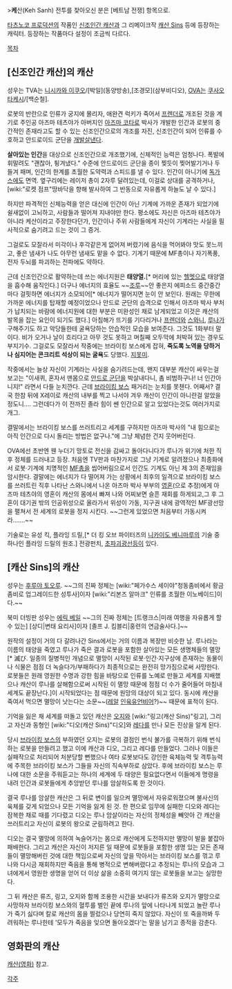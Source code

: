 >'''케'''산(Keh Sanh) 전투를 찾아오신 분은 [베트남 전쟁] 항목으로.

[[타츠노코 프로덕션]]의 작품인 [[신조인간 캐산]]과 그 리메이크작 [[캐산 Sins]] 등에 등장하는 캐릭터. 등장하는 작품마다 설정이 조금씩 다르다.

[[목차]]

== [신조인간 캐산]의 캐산 ==
성우는 TVA는 [[니시카와 이쿠오]]/[박일](동양방송),[조경모](삼부비디오), [[OVA]]는 [[쿠사오 타케시]]/[백순철].

로봇의 반란으로 인류가 궁지에 몰리자, 애완견 럭키가 죽어서 [[프렌더]]로 개조된 것을 계기로 주인공 아즈마 테츠야가 아버지인 [[아즈마 코타로]] 박사가 개발한 인간과 로봇의 중간적인 존재라고도 할 수 있는 신조인간으로의 개조를 자진, 신조인간이 되어 인류를 수호하고 안드로이드 군단을 [[개발살]]낸다.

'''살아있는 인간'''을 대상으로 신조인간으로 개조했기에, 신체적인 능력은 엄청나다. 폭발에 휘말려도 "괜찮아, 튕겨냈다." 수준에 안드로이드 군단을 종이 찢듯이 찢어발기거나 두들겨 패며, 인간의 한계를 초월한 도약력과 스피드를 낼 수 있다. 인간이 아니기에 [[독가스]]에도 면역. 옆구리에는 레이저 총이 2자루 달려있는데, 이걸로 상대를 공격하거나, [wiki:"로켓 점프"땅바닥을 향해 발사하여 그 반동으로 자유롭게 하늘도 날 수 있다.]

하지만 파격적인 신체능력을 얻은 대신에 인간이 아닌 기계에 가까운 존재가 되었기에 쉴새없이 고뇌하고, 사람들과 떨어져 지내야만 한다. 평소에도 자신은 아즈마 테츠야가 아니라 케산이라고 주장한다던가, 인간이나 주위 사람들에게 자신이 기계라는 사실을 필사적으로 숨기려고 드는 것이 그 증거.

그걸로도 모잘라서 미각이나 후각같은게 없어져 버렸기에 음식을 먹어봐야 맛도 못느끼고, 좋은 냄새가 나도 아무런 냄새도 맡을 수 없다. 기계기 때문에 MF총이나 자기폭풍, 전자 두뇌를 파괴하는 전파에도 약하다.

근데 신조인간으로 활약하는데 쓰는 에너지원은 '''태양열.'''[* 머리에 있는 [[헬멧]]으로 태양열을 흡수해 움직인다.] 더구나 에너지의 효율도  ~~[[조루]]~~안 좋은지 에피소드 중간중간마다 걸핏하면 에너지가 소모되어[* 에너지가 떨어지면 눈이 안 보인다. 원래는 무한에 가까운 에너지를 탑재할 예정이었으나 안드로 군단의 습격으로 인해서 아즈마 박사 부처가 납치되는 바람에 에너지원에 대한 부분은 미완성인 채로 남게되었고 이것은 캐산의 발목을 잡는 요인이 되기도 했다.] 아침해가 뜨기를 기다리거나 [[프렌더]]와 [[스와니]], [[루나(캐산)|루나]]가 구해주기도 하고 악당들한테 굴욕당하는 안습적인 모습을 보여준다. 그것도 1화부터 말이다. 비가 오거나 날이 흐리다고 아무 것도 못하고 며칠째 오두막에 처박혀 있는 경우도 부지기수. 그걸로도 모잘라서 작중에는 브라이킹 보스에게 잡혀, '''죽도록 노역을 당하거나 심지어는 콘크리트 석상이 되는 굴욕'''도 당했다. [[지못미]].

작중에서는 늘상 자신이 기계라는 사실을 숨기려드는데, 왠지 대부분 캐산이 싸우는걸 보고는 "이새퀴, 혼자서 맨몸으로 [[안드로 군단]]을 박살내다니, 촘 비범하구나! 너 인간아니지!" 라면서 다들 눈치깐다. 근데 [[브라이킹 보스]] 패거리는 눈치를 못챈다. 어째서? 결국 한참 뒤에 X레이로 캐산의 내부를 찍고 나서야 겨우 캐산이 인간이 아니란걸 알았을 정도니…. 그런데다가 이 전까진 졸라 힘이 쎈 인간으로 알고 있었다는것도 여러가지로 개그.

결말에서는 브라이킹 보스를 쓰러트리고 세계를 구하지만 아즈마 박사의 "내 힘으로는 아직 인간으로 다시 돌리는 방법은 없구나."에 그냥 체념한 건지 웃어버린다.

OVA에선 초반엔 웬 누더기 망토로 전신을 감싸고 돌아다니다가 루나가 위기에 처한 직후 정체를 드러내고 등장. 처음엔 TV판과 마찬가지로 그냥 기계로 알려졌으나 최종화에서 로봇·기계에 치명적인 [[MF총]]을 씹어버림으로서 인간도 기계도 아닌 제 3의 존재임을 암시한다. 결말에는 에너지가 다 떨어져 가는 상황에서 최후의 일격으로 브라이킹 보스를 쓰러트린 직후 나타난 스와니에서 나온 아즈마 박사 부부의 [[영혼]](으로 추정)에게 아즈마 테츠야의 영혼이 캐산의 몸에서 빠져 나와 어찌보면 슬픈 재회를 하게되고,그 후 그 혼이 대기권 밖의 인공위성으로 올라가서 위성이 가동, 지구권 내에 광역적인 MF광선망을 펼쳐서 전 세계의 로봇을 정지 시킨다. ~~그런게 있었으면 처음부터 가동시켜라…….~~

기술로는 유성 킥, 플라잉 드릴,[* 더 킹 오브 파이터즈의 [[니카이도 베니마루]]의 기술 중 하나인 플라잉 드릴의 원조.] 전광펀치, [[초파괴광선]]등이 있다.

== [캐산 Sins]의 캐산 ==
성우는 [[후루야 토오루]].
~~그의 진짜 정체는 [wiki:"페가수스 세이야"청동좀비에서 황금좀비로 업그레이드한 성투사]이자 [wiki:"리본즈 알마크" 인류를 초월한 이노베이드]이다.~~

북미 더빙판 성우는 [[에릭 베일]]
~~그의 진짜 정체는 [트랭크스|미래 여행을 자유롭게 할수 있는] [상디|변태 요리사]이자 [졸프 J. 킴블리|홍련의 연금술사다.]~~ 

원작의 설정이 거의 다 갈려나간 Sins에서는 거의 이름과 복장만 비슷한 남. 루나라는 이름의 태양을 죽였고 루나가 죽은 결과 로봇을 포함한 살아있는 모든 생명체들의 멸망[* 滅び. 일종의 질병적인 개념으로 멸망이 시작된 로봇·인간·지구상에 존재하는 동물이나 식물은 점점 더 녹슬다가/부패하다가 최종적으로는 완전히 망가짐으로써 사망한다. 로봇들은 원래 영원한 수명과 강한 힘을 바탕으로 인류를 노예로 만들고 세계를 지배했으나 캐산이 루나를 살해함으로써 시작된 이 멸망 때문에 점점 더 수가 줄어들어 마침내 세계도 끝장난다.]이 시작되었다는 점 때문에 원망의 대상이 되고 있다. 동시에 캐산을 죽여서 먹으면 멸망이 낫는다는 소문~~([[레알]] [[인육]]유언비어?)~~ 때문에 표적이 된다.

기억을 잃은 채 세계를 떠돌고 있던 캐산은 [[오지]]와 [wiki:"링고(캐산 Sins)"링고], 그리고 자신과 동형인 [wiki:"디오(캐산 Sins)"디오]와 [[레다]]를 만나 모든 진상을 알게 된다.

당시 [[브라이킹 보스]]의 부하였던 오지는 로봇의 결점인 번식 불가를 극복하기 위해 번식하는 로봇을 만들려고 했고 이에 캐산과 디오, 그리고 레다를 만들었다. 그러나 이들은 실패작으로 처리되어 처분당할 뻔했으나 여타 로봇보다도 강인한 육체능력 및 격투능력에 주목한 브라이킹 보스가 그들을 자신의 직속부하로 삼았다. 후에 브라이킹 보스는 루나에 대한 소문을 주워듣고는 하나의 세계에 두 태양은 필요없다면서 이들에게 명령을 내려 인간과 로봇들에게 추앙받던 루나를 암살하도록 한 것이다.

결국 루나를 암살한 캐산은 그 뒤로 변이를 일으켜 멸망에서 자유로워졌으며 불사신의 육체를 갖게 되었으나 모든 기억을 잃게 된 것. 한 편으로 임무에 실패한 디오와 레다는 잠복한 채로 때를 기다렸고 디오는 루나 암살이라는 자신의 정체성을 빼앗아 간 캐산을 쓰러트리고 자신이 로봇의 왕으로 군림하려고 한다.

디오는 결국 멸망에 의하여 녹슬어가는 몸으로 캐산에게 도전하지만 멸망이 발을 붙잡아 패배한다. 그리고 캐산은 자신이 저지른 일 때문에 로봇들을 포함한 생명 있는 모든 존재들이 멸망해버린 것에 대한 책임으로써 자신의 앞을 막아서는 브라이킹 보스를 꺾고 루나와 다시금 재회하지만 죽음을 통해 병적으로 변해버렸다고 추정되는 루나의 모습과 그녀에게서 영원한 생명을 얻어 더 이상 삶을 소중히 여기지 않는 로봇들을 보고는 실망한다.

그 뒤 캐산은 류즈, 링고, 오지와 함께 조용한 시간을 보내다가 류즈와 오지가 멸망으로 사망하자 브라이킹 보스와의 혈투를 벌인 끝에 루나의 앞에 나타나게 되었고 놀란 루나가 죽기 싫다며 칼로 캐산의 몸을 찔렀으나 당연히 죽지 않았다. 자신이 또 죽을까봐 두려워하는 루나한테 '모두가 죽음을 잊으면 돌아오겠다'는 말을 남기고 종적을 감춘다.

== 영화판의 캐산 ==
[[캐산(영화)]] 참고.

[[각주]]

